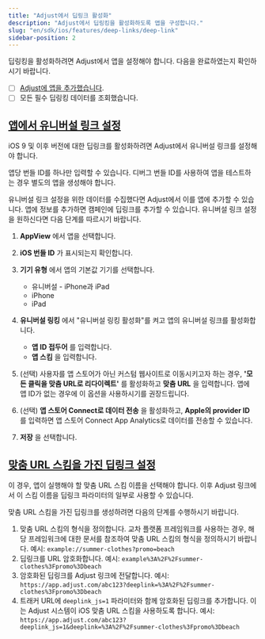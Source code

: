 ```yaml
---
title: "Adjust에서 딥링크 활성화"
description: "Adjust에서 딥링킹을 활성화하도록 앱을 구성합니다."
slug: "en/sdk/ios/features/deep-links/deep-link"
sidebar-position: 2
---
```

딥링킹을 활성화하려면 Adjust에서 앱을 설정해야 합니다. 다음을 완료하였는지 확인하시기 바랍니다.

* [ ]  [Adjust에 앱을 추가했습니다](https://help.adjust.com/en/article/app-setup).
* [ ]  모든 필수 딥링킹 데이터를 조회했습니다.

[앱에서 유니버설 링크 설정](set-up-universal-links-in-your-app)
----------------------------------------------------

iOS 9 및 이후 버전에 대한 딥링크를 활성화하려면 Adjust에서 유니버설 링크를 설정해야 합니다.
<callout type="note"> 

앱당 번들 ID를 하나만 입력할 수 있습니다. 디버그 번들 ID를 사용하여 앱을 테스트하는 경우 별도의 앱을 생성해야 합니다.
</Callout> 

유니버설 링크 설정을 위한 데이터를 수집했다면 Adjust에서 이를 앱에 추가할 수 있습니다. 앱에 정보를 추가하면 캠페인에 딥링크를 추가할 수 있습니다. 유니버설 링크 설정을 원하신다면 다음 단계를 따르시기 바랍니다.

1. **AppView** 에서 앱을 선택합니다.
2. **iOS 번들 ID** 가 표시되는지 확인합니다.
3. **기기 유형** 에서 앱의 기본값 기기를 선택합니다. 
   * 유니버설 \- iPhone과 iPad
   * iPhone
   * iPad

4. **유니버설 링킹** 에서 "유니버설 링킹 활성화"를 켜고 앱의 유니버설 링크를 활성화합니다. 
   * **앱 ID 접두어** 를 입력합니다.
   * **앱 스킴** 을 입력합니다.

5. \(선택\) 사용자를 앱 스토어가 아닌 커스텀 웹사이트로 이동시키고자 하는 경우, **'모든 클릭을 맞춤 URL로 리다이렉트'** 를 활성화하고 **맞춤 URL** 을 입력합니다. 앱에 앱 ID가 없는 경우에 이 옵션을 사용하시기를 권장드립니다.
6. \(선택\) **앱 스토어 Connect로 데이터 전송** 을 활성화하고, **Apple의 provider ID** 를 입력하면 앱 스토어 Connect App Analytics로 데이터를 전송할 수 있습니다.
7. **저장** 을 선택합니다.

[맞춤 URL 스킴을 가진 딥링크 설정](set-up-deep-links-with-a-custom-url-scheme)
------------------------------------------------------------------

이 경우, 앱이 실행해야 할 맞춤 URL 스킴 이름을 선택해야 합니다. 이후 Adjust 링크에서 이 스킴 이름을 딥링크 파라미터의 일부로 사용할 수 있습니다.

맞춤 URL 스킴을 가진 딥링크를 생성하려면 다음의 단계를 수행하시기 바랍니다. 

1. 맞춤 URL 스킴의 형식을 정의합니다. 교차 플랫폼 프레임워크를 사용하는 경우, 해당 프레임워크에 대한 문서를 참조하여 맞춤 URL 스킴의 형식을 정의하시기 바랍니다. 예시: `example://summer-clothes?promo=beach`
2. 딥링크를 URL 암호화합니다. 예시: `example%3A%2F%2Fsummer-clothes%3Fpromo%3Dbeach`
3. 암호화된 딥링크를 Adjust 링크에 전달합니다. 예시: `https://app.adjust.com/abc123?deeplink=%3A%2F%2Fsummer-clothes%3Fpromo%3Dbeach`
4. 트래커 URL에 `deeplink_js=1` 파라미터와 함께 암호화된 딥링크를 추가합니다. 이는 Adjust 시스템이 iOS 맞춤 URL 스킴을 사용하도록 합니다. 예시: `https://app.adjust.com/abc123?deeplink_js=1&deeplink=%3A%2F%2Fsummer-clothes%3Fpromo%3Dbeach`

